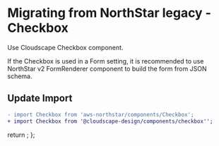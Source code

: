 
<Meta title="Migration/Checkbox" />

# Migrating from NorthStar legacy - Checkbox

Use <Link href='https://cloudscape.design/components/checkbox' target='_blank'>Cloudscape Checkbox component</Link>. 

If the Checkbox is used in a Form setting, it is recommended to 
use <Link href='https://aws.github.io/aws-northstar/?path=/story/components-formrenderer--default' target='_blank'>NorthStar v2 FormRenderer component</Link> 
to build the form from JSON schema. 

## Update Import

```diff
- import Checkbox from 'aws-northstar/components/Checkbox';
+ import Checkbox from '@cloudscape-design/components/checkbox'';
```

  return <SyntaxHighlighter/>;
};